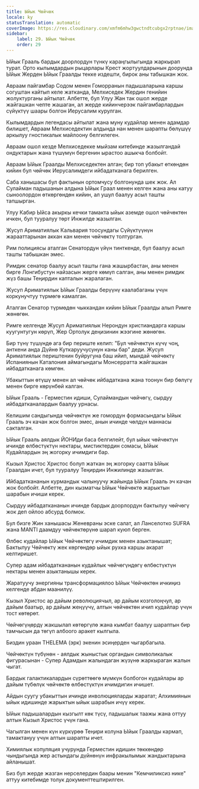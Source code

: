 ```yaml
---
title: Ыйык Чөйчөк
locale: ky
statusTranslation: automatic
coverImage: https://res.cloudinary.com/xmfm6mhw3gwctndtcubgx2rptnae/image/upload/v1741354419/small_cover_la_gran_rebelion_28716e29d2.webp
sidebar:
    label: 29. Ыйык Чөйчөк
    order: 29
---
```

Ыйык Грааль бардык доорлордун түнкү караңгылыгында жаркырап турат. Орто кылымдардын рыцарлары Крест жортуулдарынын доорунда Ыйык Жерден Ыйык Граалды текке издешти, бирок аны табышкан жок.

Авраам пайгамбар Содом менен Гоморранын падышаларына каршы согуштан кайтып келе жатканда, Мелхиседек Жердин генийин жолуктурганы айтылат. Албетте, бул Улуу Жан так ошол жерде жайгашкан чепте жашаган, ал жерде кийинчерээк пайгамбарлардын сүйүктүү шаары болгон Иерусалим курулган.

Кылымдардын легендасы айтылат жана муну кудайлар менен адамдар билишет, Авраам Мелхиседектин алдында нан менен шарапты бөлүшүү аркылуу гностикалык майлоону белгилеген.

Авраам ошол кезде Мелхиседекке мыйзам китебинде жазылгандай ондуктарын жана түшүмүн бергенин ырастоо ашыкча болбойт.

Авраам Ыйык Граалды Мелхиседектен алган; бир топ убакыт өткөндөн кийин бул чөйчөк Иерусалимдеги ийбадатканага берилген.

Саба ханышасы бул фактынын ортомчусу болгонунда шек жок. Ал Сулайман падышанын алдына Ыйык Граал менен келген жана аны катуу сыноолордон өткөргөндөн кийин, ал ушул баалуу асыл ташты тапшырган.

Улуу Кабир Ыйса акыркы кечки тамакта ыйык аземде ошол чөйчөктөн ичкен, бул тууралуу төрт Инжилде жазылган.

Жусуп Ариматиялык Кальвария тоосундагы Сүйүктүүнүн жарааттарынан аккан кан менен чөйчөктү толтурган.

Рим полициясы аталган Сенатордун үйүн тинткенде, бул баалуу асыл ташты табышкан эмес.

Римдик сенатор баалуу асыл ташты гана жашырбастан, аны менен бирге Лонгибустун найзасын жерге көмүп салган, аны менен римдик жүз башы Теңирдин капталын жаралаган.

Жусуп Ариматиялык Ыйык Граалды берүүнү каалабаганы үчүн коркунучтуу түрмөгө камалган.

Аталган Сенатор түрмөдөн чыккандан кийин Ыйык Граалды алып Римге жөнөгөн.

Римге келгенде Жусуп Ариматиялык Нерондун христиандарга каршы куугунтугун көрүп, Жер Ортолук деңизинин жээгине жөнөгөн.

Бир түнү түшүндө ага бир периште келип: "Бул чөйчөктүн күчү чоң, анткени анда Дүйнө Куткаруучусунун каны бар" деди. Жусуп Ариматиялык периштенин буйругуна баш ийип, мындай чөйчөктү Испаниянын Каталония аймагындагы Монсерратта жайгашкан ийбадатканага көмгөн.

Убакыттын өтүшү менен ал чөйчөк ийбадаткана жана тоонун бир бөлүгү менен бирге көрүнбөй калган.

Ыйык Грааль - Герместин идиши, Сулаймандын чөйчөгү, сырдуу ийбадатканалардын баалуу урнасы.

Келишим сандыгында чөйчөктүн же гомордун формасындагы Ыйык Грааль эч качан жок болгон эмес, анын ичинде чөлдүн маннасы сакталган.

Ыйык Грааль аялдык ЙОНИди баса белгилейт, бул ыйык чөйчөктүн ичинде өлбөстүктүн нектары, мистиктердин сомасы, Ыйык Кудайлардын эң жогорку ичимдиги бар.

Кызыл Христос Христос болуп жаткан эң жогорку саатта Ыйык Граалдан ичет, бул тууралуу Теңирдин Инжилинде жазылган.

Ийбадаткананын курмандык чалынуучу жайында Ыйык Грааль эч качан жок болбойт. Албетте, дин кызматчы Ыйык Чөйчөктө жарыктын шарабын ичиши керек.

Сырдуу ийбадаткананын ичинде бардык доорлордун бактылуу чөйчөгү жок деп ойлоо абсурд болмок.

Бул бизге Жин ханышасы Женевраны эске салат, ал Ланселотко SUFRA жана MANTI даамдуу чөйчөктөрүнө шарап куюп берген.

Өлбөс кудайлар Ыйык Чөйчөктөгү ичимдик менен азыктанышат; Бактылуу Чөйчөктү жек көргөндөр ыйык рухка каршы акарат келтиришет.

Супер адам ийбадаткананын кудайлык чөйчөгүндөгү өлбөстүктүн нектары менен азыктанышы керек.

Жаратуучу энергияны трансформациялоо Ыйык Чөйчөктөн ичкиңиз келгенде абдан маанилүү.

Кызыл Христос ар дайым революциячыл, ар дайым козголоңчул, ар дайым баатыр, ар дайым жеңүүчү, алтын чөйчөктөн ичип кудайлар үчүн тост көтөрөт.

Чөйчөгүңөрдү жакшылап көтөргүлө жана кымбат баалуу шараптын бир тамчысын да төгүп албоого аракет кылгыла.

Биздин ураан THELEMA (эрк) экенин эсиңерден чыгарбагыла.

Чөйчөктүн түбүнөн - аялдык жыныстык органдын символикалык фигурасынан - Супер Адамдын жалындаган жүзүнө жаркыраган жалын чыгат.

Бардык галактикалардын сүрөттөөгө мүмкүн болбогон кудайлары ар дайым түбөлүк чөйчөктө өлбөстүктүн ичимдигин ичишет.

Айдын суугу убакыттын ичинде инволюцияларды жаратат; Алхимиянын ыйык идишинде жарыктын ыйык шарабын ичүү керек.

Ыйык падышалардын кызгылт көк түсү, падышалык таажы жана оттуу алтын Кызыл Христос үчүн гана.

Чагылган менен күн күркүрөө Теңири колуна Ыйык Граалды кармап, тамактануу үчүн алтын шарапты ичет.

Химиялык копуляция учурунда Герместин идишин төккөндөр чындыгында жер астындагы дүйнөнүн инфракылымык жандыктарына айланышат.

Биз бул жерде жазган нерселердин баары менин "Кемчиликсиз нике" аттуу китебимде толук документтештирилген.

